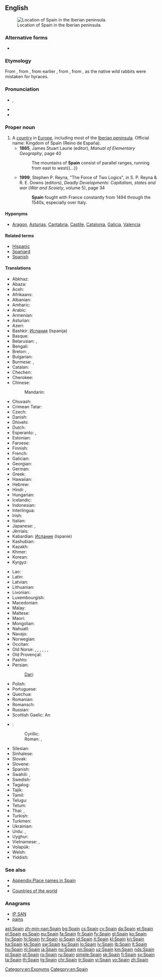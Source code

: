 ==English==
{{wikipedia}}
[[File:España-loc.svg|thumb|Location of Spain in the Iberian peninsula.]]

===Alternative forms===
* {{l|en|Spayen}} {{qualifier|obsolete}}

===Etymology===
From {{etyl|xno|en}} {{term|Espayne|lang=fro}}, from {{etyl|LL.|en}} {{term|Spania|lang=la}}, from earlier {{etyl|la|en}} {{term|Hispānia|lang=la}}, from {{etyl|grc|en}} {{term|tr=Hispania|Ἱσπανία|lang=grc}}, from {{etyl|phn|en}} {{term|tr=ay-shaphanim|lang=phn|sc=Phnx|lit=[[hyrax]] isle}}, as the native wild rabbits were mistaken for hyraces.

===Pronunciation===
* {{a|UK|US}} {{IPA|/speɪn/}}, {{X-SAMPA|/speIn/}}
* {{audio|en-us-Spain.ogg|Audio (US)}}
* {{rhymes|eɪn}}

===Proper noun===
{{en-proper noun}}

# A [[country]] in [[Europe]], including most of the [[Iberian peninsula]]. Official name: Kingdom of Spain (Reino de España).
#* '''1865''', James Stuart Laurie (editor), ''Manual of Elementary Geography'', page 40
#*: The mountains of '''Spain''' consist of parallel ranges, running from east to west{{...}}
#* '''1999''', Stephen P. Reyna, "The Force of Two Logics", ''in'' S. P. Reyna & R. E. Downs (editors), ''Deadly Developments: Capitalism, states and war'' (''War and Scoiety'', volume 5), page 34
#*: '''Spain''' fought with France constantly from 1494 through the 1540s, especially over Italy.

====Hyponyms====
* {{sense|country}} [[Aragon]], [[Asturias]], [[Cantabria]], [[Castile]], [[Catalonia]], [[Galicia]], [[Valencia]]

====Related terms====
* [[Hispanic]]
* [[Spaniard]]
* [[Spanish]]

====Translations====
{{trans-top|country in Europe}}
* Abkhaz: {{t|ab|Еспаниа|tr=Espania}}
* Abaza: {{tø|abq|Испания|tr=Ispanija}}
* Aceh: {{t|ace|Seupanyo}}
* Afrikaans: {{t+|af|Spanje}}
* Albanian: {{t+|sq|Spanja}}
* Amharic: {{t-|am|ስጳንያ|tr=spanya|sc=Ethi}}
* Arabic: {{t+|ar|إسبانية|f|tr='isbánya}}
* Armenian: {{t+|hy|Իսպանիա|tr=Ispania}}
* Asturian: {{t+|ast|España|f}}
* Azeri: {{t+|az|İspaniya}}
* Bashkir: [[Испания]] (Ispanija)
* Basque: {{t+|eu|Espainia}}
* Belarusian: {{t-|be|Іспанія|f|tr=Ispánija}}, {{t-|be|Гішпанія|f|tr=Hišpánija}} {{qualifier|Taraškevica orthography}}
* Bengali: {{t-|bn|স্পেন|tr=spen|sc=Beng}}
* Breton: {{t+|br|Spagn}}, {{t+|br|Bro-Spagn}}
* Bulgarian: {{t+|bg|Испания|f|tr=Ispánija}}
* Burmese: {{t-|my|စပိန်နိုင်ငံ|tr=sa̰pèĩ nàĩ ŋà̃|sc=Mymr}}, {{t-|my|စပိန်|tr=sa̰pèĩ|sc=Mymr}}
* Catalan: {{t+|ca|Espanya|f}}
* Chechen: {{tø|ce|Испани|tr=Ispani}}
* Cherokee: {{t-|chr|ᏍᏆᏂᏱ|tr=Squaniyi|sc=Cher}}
* Chinese:
*: Mandarin: {{t-|cmn|西班牙|tr=Xībānyă|sc=Hani}}
* Chuvash: {{tø|cv|Испани|tr=Ispani}}
* Crimean Tatar: {{tø|crh|İspaniya}}
* Czech: {{t+|cs|Španělsko|n}}
* Danish: {{t+|da|Spanien}}
* Dhivehi: {{t-|dv|ސްޕެއިން|tr=Spe’in}}
* Dutch: {{t+|nl|Spanje}}
* Esperanto: {{t+|eo|Hispanio}}, {{t-|eo|Hispanujo}}
* Estonian: {{t+|et|Hispaania}}
* Faroese: {{t-|fo|Spania|n}}
* Finnish: {{t+|fi|Espanja}}
* French: {{t+|fr|Espagne|f}}
* Galician: {{t+|gl|España|f}}
* Georgian: {{t+|ka|ესპანეთი|tr=espanet‘i|sc=Geor}}
* German: {{t+|de|Spanien|n}}
* Greek: {{t+|el|Ισπανία|f|tr=Ispanía}}
* Hawaiian: {{tø|haw|Sepania}}
* Hebrew: {{t+|he|ספרד|tr=sfarad|sc=Hebr}}
* Hindi: {{t+|hi|स्पेन|tr=spen|sc=Deva}}, {{t-|hi|इस्पैन|tr=ispen|sc=Deva}}
* Hungarian: {{t+|hu|Spanyolország}}
* Icelandic: {{t+|is|Spánn|m}}
* Indonesian: {{t-|id|Spanyol}}
* Interlingua: {{t+|ia|Espania}}
* Irish: {{t-|ga|Spáinn|f|alt=An Spáinn}}
* Italian: {{t+|it|Spagna|f}}
* Japanese: {{t+|ja|スペイン|tr=Supéin}}, {{t+|ja|西班牙|tr=Supéin}} {{qualifier|obsolete}}
* Jèrriais: {{tø|roa-jer|Espangne|f}}
* Kabardian: [[Испание]] (Ispanie)
* Kashubian: {{t-|csb|Szpańskô}}
* Kazakh: {{t-|kk|Испания|tr=Ispanija|sc=Cyrl}}
* Khmer: {{t-|km|អេស្ប៉ាញ|tr=’ēspāña|sc=Khmr}}
* Korean: {{t+|ko|스페인|tr=Seupein|sc=Kore}}
* Kyrgyz: {{t-|ky|Испания|tr=Ispanija|sc=Cyrl}}
{{trans-mid}}
* Lao: {{t+|lo|ສະເປນ|tr=Sàpen|sc=Laoo}}
* Latin: {{t+|la|Hispania|f}}
* Latvian: {{t+|lv|Spānija|f}}
* Lithuanian: {{t+|lt|Ispanija|f}}
* Livonian: {{tø|liv|Spāņmō}}
* Luxembourgish: {{t+|lb|Spuenien|n}}
* Macedonian: {{t+|mk|Шпанија|f|tr=Špánija|sc=Cyrl}}
* Malay: {{t-|ms|Sepanyol}}
* Maltese: {{t-|mt|Spanja}}
* Maori: {{t-|mi|Peina}}
* Mongolian: {{t-|mn|Испани|tr=Ispani|sc=Cyrl}}
* Nahuatl: {{t|nah|Caxtillān}}
* Navajo: {{tø|nv|Dibé diníí bikéyah}}
* Norwegian: {{t+|no|Spania}}
* Occitan: {{t+|oc|Espanha|f}}
* Old Norse: {{tø|non|Ispanía}}, {{tø|non|Ispaníaland|n}}, {{tø|non|Spánn|m}}, {{tø|non|Spánland|n}}, {{tø|non|Spánaland|n}}, {{tø|non|Spanía|n}}, {{tø|non|Spaníaland|n}}
* Old Provençal: {{tø|pro|Espagna}}
* Pashto: {{t-|ps|اسپانيا|f|tr=Ispānyā|sc=ps-Arab}}
* Persian: {{t+|fa|اسپانیا|tr=Espâniya|sc=fa-Arab}}
*: [[Dari]]: {{t-|fa|هسپانیه|tr=Hespâniye|sc=fa-Arab}}
* Polish: {{t+|pl|Hiszpania|f}}
* Portuguese: {{t+|pt|Espanha|f}}
* Quechua: {{t-|qu|Ispaña}}
* Romanian: {{t+|ro|Spania|f}}
* Romansch: {{t-|rm|Spagna|f}}
* Russian: {{t+|ru|Испания|f|tr=Ispánija}}
* Scottish Gaelic: An {{t-|gd|Spàinn|f}}
* {{ttbc|sh}}:
*: Cyrillic: {{t-|sh|Шпанија|f|sc=Cyrl}}
*: Roman: {{t-|sh|Španija|f}}, {{t-|sh|Španjolska|f}}
* Silesian: {{tø|szl|Szpańijo|f}}
* Sinhalese: {{t-|si|ස්පාඤ්ඤය|tr=spāññaya|sc=Sinh}}
* Slovak: {{t-|sk|Španielsko|n}}
* Slovene: {{t-|sl|Špánija|f}}
* Spanish: {{t+|es|España|f}}
* Swahili: {{t+|sw|Uhispani}}, {{t-|sw|Uspanya}}
* Swedish: {{t+|sv|Spanien}}
* Tagalog: {{t+|tl|Espanya}}
* Tajik: {{t+|tg|Испониё|tr=Isponiyo|sc=Cyrl}}
* Tamil: {{t-|ta|ஸ்பெயின்|tr=speyin|sc=Taml}}
* Telugu: {{t-|te|స్పెయిన|tr=speyin|sc=Telu}}
* Tetum: {{tø|tet|Espanya}}
* Thai: {{t+|th|สเปน|tr=spēn|sc=Thai}}, {{t+|th|ประเทศสเปน|tr=bpràtêt sàbpen}}
* Turkish: {{t+|tr|İspanya}}
* Turkmen: {{t-|tk|Ispaniýa}}
* Ukrainian: {{t+|uk|Іспанія|f|tr=Ispánija}}
* Urdu: {{t-|ur|سپین|tr=spen|sc=ur-Arab}}, {{t-|ur|اسپین|tr=ispen|sc=ur-Arab}}
* Uyghur: {{t-|ug|ئىسپانىيە|tr=Ispaniyä}}
* Vietnamese: {{t+|vi|Tây Ban Nha|tr=西班牙}}, {{t-|vi|Y Pha Nho|tr=伊坡伩}} {{qualifier|archaic}}
* Volapük: {{t+|vo|Spanyän}}
* Welsh: {{t+|cy|Sbaen|f}}
* Yiddish: {{t-|yi|שפּאַניע|tr=shpanye}}
{{trans-bottom}}

===See also===
* [[Appendix:Place names in Spain]]
* {{list:countries of Europe/en}}
* [[Appendix:Countries of the world|Countries of the world]]

===Anagrams===
* [[IP SAN#English|IP SAN]]
* [[pains#English|pains]]

[[Category:en:Exonyms]]
[[Category:en:Spain]]

[[ast:Spain]]
[[zh-min-nan:Spain]]
[[bg:Spain]]
[[cs:Spain]]
[[cy:Spain]]
[[da:Spain]]
[[et:Spain]]
[[el:Spain]]
[[es:Spain]]
[[eu:Spain]]
[[fa:Spain]]
[[fr:Spain]]
[[fy:Spain]]
[[gl:Spain]]
[[ko:Spain]]
[[hy:Spain]]
[[hi:Spain]]
[[hr:Spain]]
[[io:Spain]]
[[id:Spain]]
[[it:Spain]]
[[kl:Spain]]
[[kn:Spain]]
[[ka:Spain]]
[[kk:Spain]]
[[sw:Spain]]
[[ku:Spain]]
[[lo:Spain]]
[[lv:Spain]]
[[lb:Spain]]
[[lt:Spain]]
[[hu:Spain]]
[[nl:Spain]]
[[ja:Spain]]
[[no:Spain]]
[[nn:Spain]]
[[uz:Spain]]
[[km:Spain]]
[[nds:Spain]]
[[pl:Spain]]
[[pt:Spain]]
[[ro:Spain]]
[[ru:Spain]]
[[simple:Spain]]
[[sk:Spain]]
[[fi:Spain]]
[[sv:Spain]]
[[ta:Spain]]
[[th:Spain]]
[[tg:Spain]]
[[chr:Spain]]
[[tr:Spain]]
[[vi:Spain]]
[[vo:Spain]]
[[zh:Spain]]